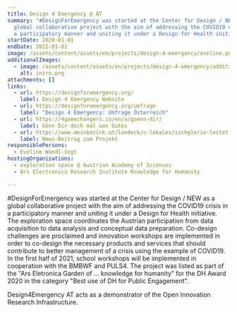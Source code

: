 ```yaml
---
title: Design 4 Emergency @ AT
summary: "#DesignForEmergency was started at the Center for Design / NEW as a
  global collaborative project with the aim of addressing the COVID19 crisis in
  a participatory manner and uniting it under a Design for Health initiative."
startDate: 2020-01-01
endDate: 2022-01-01
image: /assets/content/assets/en/projects/design-4-emergency/eveline.png
additionalImages:
  - image: /assets/content/assets/en/projects/design-4-emergency/additionalImages/intro.png
    alt: intro.png
attachments: []
links:
  - url: https://designforemergency.org/
    label: Design 4 Emergency Website
  - url: https://designforemergency.org/umfrage
    label: "Design 4 Emergency: Umfrage Österreich"
  - url: https://4gamechangers.io/en/a/goenn-dir/
    label: Gönn Dir doch mal was Gutes
  - url: https://www.meinbezirk.at/landeck/c-lokales/ischglerin-leitet-oesterreich-teilnahme-an-internationalem-corona-forschungsprojekt_a4400145
    label: News-Beitrag zum Projekt
responsiblePersons:
  - Eveline Wandl-Vogt
hostingOrganizations:
  - exploration space @ Austrian Academy of Sciences
  - Ars Electronica Research Institute Knowledge for Humanity

---
```

#DesignForEmergency was started at the Center for Design / NEW as a global collaborative project with the aim of addressing the COVID19 crisis in a participatory manner and uniting it under a Design for Health initiative. The exploration space coordinates the Austrian participation from data acquisition to data analysis and conceptual data preparation. Co-design challenges are proclaimed and innovation workshops are implemented in order to co-design the necessary products and services that should contribute to better management of a crisis using the example of COVID19. In the first half of 2021, school workshops will be implemented in cooperation with the BMBWF and PULS4. The project was listed as part of the "Ars Eletronica Garden of ... knowledge for humanity" for the DH Award 2020 in the category "Best use of DH for Public Engagement".

Design4Emergency AT acts as a demonstrator of the Open Innovation Research Infrastructure.
